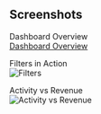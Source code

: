 ## Screenshots  

Dashboard Overview  
[Dashboard Overview](https://github.com/SuperfiedStudd/Power-BI-Salesperson-Metrics-Tracking-App/blob/main/docs/dashboard_overview.png)  

Filters in Action  
![Filters](docs/screenshots/deals.png)  

Activity vs Revenue  
![Activity vs Revenue](docs/screenshots/salespersonactivity.png)  
